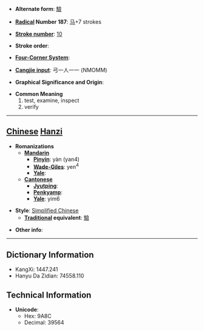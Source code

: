 * '''Alternate form''': [[驗]]

* '''[[Wiktionary:Chinese radical index| Radical]] Number 187''': [[Wiktionary:Chinese radical index 马|马]]+7 strokes

* '''[[Wiktionary:Chinese total strokes index|Stroke number]]''': [[Wiktionary:Chinese total strokes index 10|10]]

* '''Stroke order''': 

* '''[[Wiktionary:Chinese four corner index|Four-Corner System]]''': 

* '''[[Wiktionary:Chinese Cangjie index|Cangjie input]]''': 弓一人一一 (NMOMM)

* '''Graphical Significance and Origin''': 

* '''Common Meaning'''
*#test, examine, inspect
*# verify


----

== [[Chinese]] [[Hanzi]] ==

* '''Romanizations'''
** '''[[Mandarin]]'''
*** '''[[Pinyin]]''': yàn (yan4)
*** '''[[Wade-Giles]]''': yen<sup>4</sup>
*** '''[[Yale]]''': 
** '''[[Cantonese]]'''
*** '''[[Jyutping]]''':
*** '''[[Penkyamp]]''': 
*** '''[[Yale]]''': yim6

* '''Style''': [[Simplified Chinese]] 
** '''[[Traditional Chinese|Traditional]] equivalent''': [[驗]]

* '''Other info''': 

----

== Dictionary Information ==

* KangXi: 1447.241
* Hanyu Da Zidian: 74558.110

== Technical Information ==

* '''Unicode''':
** Hex: 9A8C
** Decimal: 39564